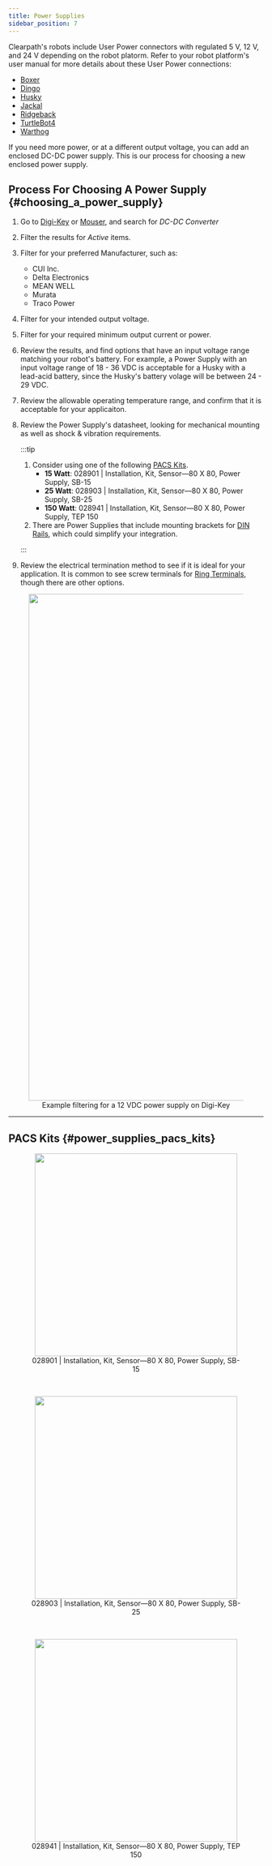 ```yaml
---
title: Power Supplies
sidebar_position: 7
---
```



Clearpath's robots include User Power connectors with regulated 5 V, 12 V, and 24 V depending on the robot platorm.
Refer to your robot platform's user manual for more details about these User Power connections:

- [Boxer](/docs/robots/boxer/user_manual_boxer)
- [Dingo](/docs/robots/dingo/user_manual_dingo)
- [Husky](/docs/robots/husky/user_manual_husky)
- [Jackal](/docs/robots/jackal/user_manual_jackal)
- [Ridgeback](/docs/robots/ridgeback/user_manual_ridgeback)
- [TurtleBot4](/docs/robots/turtlebot4/user_manual_turtlebot4)
- [Warthog](/docs/robots/warthog/user_manual_warthog)

If you need more power, or at a different output voltage, you can add an enclosed DC-DC power supply.
This is our process for choosing a new enclosed power supply.

## Process For Choosing A Power Supply {#choosing_a_power_supply}

1. Go to [Digi-Key](https://www.digikey.ca/en/products/filter/dc-dc-converters/132) or [Mouser](https://www.mouser.ca/c/power/dc-dc-converters/?orgKeyword=dc-dc%20converter), and search for _DC-DC Converter_
2. Filter the results for _Active_ items.
3. Filter for your preferred Manufacturer, such as:
   - CUI Inc.
   - Delta Electronics
   - MEAN WELL
   - Murata
   - Traco Power
4. Filter for your intended output voltage.
5. Filter for your required minimum output current or power.
6. Review the results, and find options that have an input voltage range matching your robot's battery.
   For example, a Power Supply with an input voltage range of 18 - 36 VDC is acceptable for a Husky with a lead-acid battery, since the Husky's battery volage will be between 24 - 29 VDC.
7. Review the allowable operating temperature range, and confirm that it is acceptable for your applicaiton.
8. Review the Power Supply's datasheet, looking for mechanical mounting as well as shock & vibration requirements.

   :::tip

   1. Consider using one of the following [PACS Kits](#power_supplies_pacs_kits).
      - **15 Watt**: 028901  |  Installation, Kit, Sensor—80 X 80, Power Supply, SB-15
      - **25 Watt**: 028903  |  Installation, Kit, Sensor—80 X 80, Power Supply, SB-25
      - **150 Watt**: 028941  |  Installation, Kit, Sensor—80 X 80, Power Supply, TEP 150
   2. There are Power Supplies that include mounting brackets for [DIN Rails](/docs/accessories/din_rail), which could simplify your integration.

   :::

9. Review the electrical termination method to see if it is ideal for your application. It is common to see screw terminals for [Ring Terminals](/docs/components/connectors/ring_terminal), though there are other options.

<center>
  <figure>
    <img
      src="/img/accessories_images/power_supplies_1.png"
      width="1000"
    />
    <figcaption>Example filtering for a 12 VDC power supply on Digi-Key</figcaption>
  </figure>
</center>

---

## PACS Kits {#power_supplies_pacs_kits}

<ComponentPacsExplanation />

<center>
  <figure>
    <img
      src="/img/accessories_images/power_supplies_2.png"
      width="400"
    />
    <figcaption>028901  |  Installation, Kit, Sensor—80 X 80, Power Supply, SB-15</figcaption>
  </figure>
</center>

<br />

<center>
  <figure>
    <img
      src="/img/accessories_images/power_supplies_3.png"
      width="400"
    />
    <figcaption>028903  |  Installation, Kit, Sensor—80 X 80, Power Supply, SB-25</figcaption>
  </figure>
</center>

<br />

<center>
  <figure>
    <img
      src="/img/accessories_images/power_supplies_4.png"
      width="400"
    />
    <figcaption>028941  |  Installation, Kit, Sensor—80 X 80, Power Supply, TEP 150</figcaption>
  </figure>
</center>
